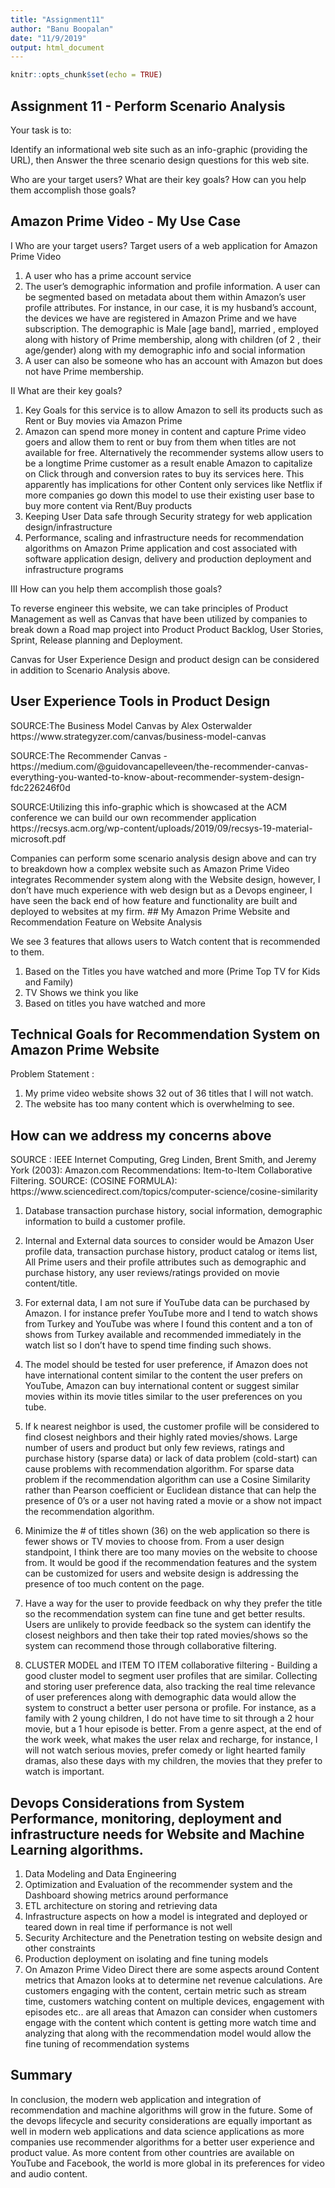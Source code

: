 ```yaml
---
title: "Assignment11"
author: "Banu Boopalan"
date: "11/9/2019"
output: html_document
---
```


```r
knitr::opts_chunk$set(echo = TRUE)
```

## Assignment 11 - Perform Scenario Analysis 

Your task is to:

Identify an informational web site such as an info-graphic (providing the URL), then
Answer the three scenario design questions for this web site.  

Who are your target users?
What are their key goals?
How can you help them accomplish those goals?


## Amazon Prime Video - My Use Case

I Who are your target users? Target users of a web application for Amazon Prime Video

1. A user who has a prime account service
2. The user's demographic information and profile information. A user can be segmented based on metadata about them within Amazon's user profile attributes. For instance, in our case, it is my husband's account, the devices we have are registered in Amazon Prime and we have subscription. The demographic is Male [age band], married , employed along with history of Prime membership, along with children (of 2 , their age/gender) along with my demographic info and social information
3. A user can also be someone who has an account with Amazon but does not have Prime membership. 


II What are their key goals?

1. Key Goals for this service is to allow Amazon to sell its products such as Rent or Buy movies via Amazon Prime
2. Amazon can spend more money  in content and capture Prime video goers and allow them to rent or buy from them when titles are not available for free. Alternatively the recommender systems allow users to be a longtime Prime customer as a result enable Amazon to capitalize on Click through and conversion rates to buy its services here. This apparently has implications for other Content only services like Netflix if more companies go down this model to use their existing user base to buy more content via Rent/Buy products
4. Keeping User Data safe through Security strategy for web application design/infrastructure
5. Performance, scaling and infrastructure needs for recommendation algorithms on Amazon Prime application and cost associated with software application design, delivery and production deployment and infrastructure programs


III How can you help them accomplish those goals?

To reverse engineer this website, we can take principles of Product Management as well as Canvas that have been utilized by companies to break down a Road map project into Product Product Backlog, User Stories, Sprint, Release planning and Deployment. 

Canvas for User Experience Design and product design can be considered in addition to Scenario Analysis above.

## User Experience Tools in Product Design

SOURCE:The Business Model Canvas by Alex Osterwalder 
https://www.strategyzer.com/canvas/business-model-canvas

SOURCE:The Recommender Canvas - https://medium.com/@guidovancapelleveen/the-recommender-canvas-everything-you-wanted-to-know-about-recommender-system-design-fdc226246f0d

SOURCE:Utilizing this info-graphic which is showcased at the ACM conference we can build our own recommender application
https://recsys.acm.org/wp-content/uploads/2019/09/recsys-19-material-microsoft.pdf


Companies can perform some scenario analysis design above and can try to breakdown how a complex website such as Amazon Prime Video integrates Recommender system along with the Website design, however, I don't have much experience with web design but as a Devops engineer, I have seen the back end of how feature and functionality are built and deployed to websites at my firm. 
## My Amazon Prime Website and Recommendation Feature on Website Analysis

We see 3 features that allows users to Watch content that is recommended to them. 

1. Based on the Titles you have watched and more (Prime Top TV for Kids and Family)
2. TV Shows we think you like
3. Based on titles you have watched and more

## Technical Goals for Recommendation System on Amazon Prime Website

Problem Statement : 

1. My prime video website shows 32 out of 36 titles that I will not watch.
2. The website has too many content which is overwhelming to see.

## How can we address my concerns above

SOURCE : IEEE Internet Computing, Greg Linden, Brent Smith, and Jeremy York (2003): Amazon.com Recommendations:  Item-to-Item Collaborative Filtering.
SOURCE: (COSINE FORMULA): https://www.sciencedirect.com/topics/computer-science/cosine-similarity

1. Database transaction purchase history, social information, demographic information to build a customer profile. 

2. Internal and External data sources to consider would be Amazon User profile data, transaction purchase history, product catalog or items list, All Prime users and their profile attributes such as demographic and purchase history, any user reviews/ratings provided on movie content/title. 

3. For external data, I am not sure if YouTube data can be purchased by Amazon.
I for instance prefer YouTube more and I tend to watch shows from Turkey and YouTube was where I found this content and a ton of shows from Turkey available and recommended immediately in the watch list so I don't have to spend time finding such shows. 

4. The model should be tested for user preference, if Amazon does not have international content similar to the content the user prefers on YouTube, Amazon can buy international content or suggest similar movies within its movie titles similar to the user preferences on you tube.

5. If k nearest neighbor is used, the customer profile will be considered to find closest neighbors and their highly rated movies/shows.  Large number of users and product but only few reviews, ratings and purchase history (sparse data) or lack of data problem (cold-start) can cause problems with recommendation algorithm.  For sparse data problem if the recommendation algorithm can use a Cosine Similarity rather than Pearson coefficient or Euclidean distance that can help the presence of 0's or a user not having rated a movie or a show not impact the recommendation algorithm.

6. Minimize the # of titles shown (36) on the web application so there is fewer shows or TV movies to choose from. From a user design standpoint, I think there are too many movies on the website to choose from. It would be good if the recommendation features and the system can be customized for users and website design is addressing the presence of too much content on the page. 

7. Have a way for the user to provide feedback on why they prefer the title so the recommendation system can fine tune and get better results. Users are unlikely to provide feedback so the system can identify the closest neighbors and then take their top rated movies/shows so the system can recommend those through collaborative filtering. 

8. CLUSTER MODEL and ITEM TO ITEM collaborative filtering - Building a good cluster model to segment user profiles that are similar. Collecting and storing user preference data, also tracking the real time relevance of user preferences along with demographic data would allow the system to construct a better user persona or profile. For instance, as a family with 2 young children, I do not have time to sit through a 2 hour movie, but a 1 hour episode is better.  From a genre aspect, at the end of the work week, what makes the user relax and recharge, for instance, I will not watch serious movies, prefer comedy or light hearted family dramas, also these days with my children, the movies that they prefer to watch is important. 

## Devops Considerations from System Performance, monitoring, deployment and infrastructure needs for Website and Machine Learning algorithms.

1. Data Modeling and Data Engineering
2. Optimization and Evaluation of the recommender system and the Dashboard showing metrics around performance
3. ETL architecture on storing and retrieving data
4. Infrastructure aspects on how a model is integrated and deployed or teared down in real time if performance is not well
5. Security Architecture and the Penetration testing on website design and other constraints
6. Production deployment on isolating and fine tuning models
7. On Amazon Prime Video Direct there are some aspects around Content metrics that Amazon looks at to determine net revenue calculations. Are customers engaging with the content, certain metric such as stream time, customers watching content on multiple devices, engagement with episodes etc.. are all areas that Amazon can consider when customers engage with the content which content is getting more watch time and analyzing that along with the recommendation model would allow the fine tuning of recommendation systems

## Summary

In conclusion, the modern web application and integration of recommendation and machine algorithms will grow in the future. Some of the devops lifecycle and security considerations are equally important as well in modern web applications and data science applications as more companies use recommender algorithms for a better user experience and product value. As more content from other countries are available on YouTube and Facebook, the world is more global in its preferences for video and audio content. 







